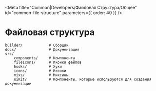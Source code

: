 
<Meta
  title="Common|Developers/Файловая Структура/Общее"
  id="сommon-file-structure"
  parameters={{ order: 40 }}
/>

# Файловая структура

```
builder/            # Сборщик
docs/               # Документация
src/
    components/     # Компоненты
    fileIcons/      # Иконки файлов
    hooks/          # Хуки
    icons/          # Иконки
    mixs/           # Миксины
    uiKit/          # Компоненты, которые используются для создания документации
```
